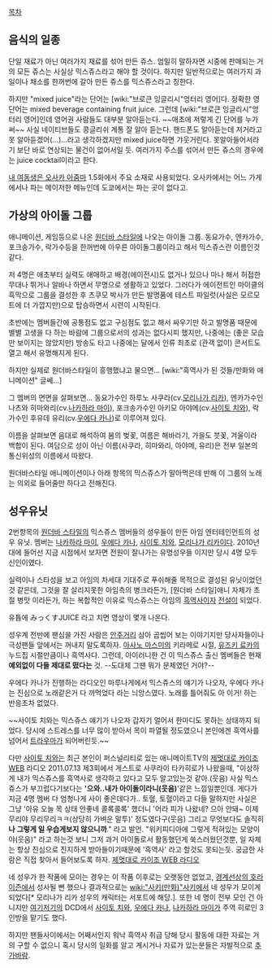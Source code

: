 [[목차]]

== 음식의 일종 ==
단일 재료가 아닌 여러가지 재료를 섞어 만든 쥬스. 엄밀히 말하자면 시중에 판매되는 거의 모든 쥬스는 사실상 믹스쥬스라고 해야 할 것이다. 하지만 일반적으로는 여러가지 과일이나 채소를 한꺼번에 갈아 만든 쥬스를 믹스쥬스라고 칭한다.

하지만 "mixed juice"라는 단어는 [wiki:"브로큰 잉글리시"엉터리 영어]다. 정확한 영단어는 mixed beverage containing fruit juice. 그런데 [wiki:"브로큰 잉글리시"엉터리 영어]인데 영어권 사람들도 대부분 알아듣는다. ~~애초에 저렇게 긴 단어를 누가 써~~ 사실 네이티브들도 콩글리쉬 계통 잘 알아 듣는다. 핸드폰도 알아듣는데 저거라고 못 알아듣겠어(...)...라고 생각하겠지만 mixed juice하면 갸웃거린다. 못알아들어서라기 보단 바로 연상되는 물건이 없어서일 듯. 여러가지 주스를 섞어서 만든 쥬스의 경우에는 juice cocktail이라고 한다. 

[[내 여동생은 오사카 아줌마]] 1.5화에서 주요 소재로 사용되었다. 오사카에서는 어느 가게에서나 파는 메이저한 메뉴인데 도쿄에서는 파는 곳이 없다고.

== 가상의 아이돌 그룹 ==
애니메이션, 게임등으로 나온 [[원더바 스타일]]에 나오는 아이돌 그룹. 동요가수, 엔카가수, 포크송가수, 락가수등을 한꺼번에 아우른 아이돌그룹이라고 해서 믹스쥬스란 이름인것 같다.

저 4명은 애초부터 실력도 애매하고 배경(에이전시)도 없거나 있으나 마나 해서 허접한 무대나 뛰거나 알바나 하면서 무명으로 생활하고 있었다. 그러다가 에이전트인 마이클의 흑막으로 그룹을 결성한 후 츠쿠모 박사가 만든 발명품에 테스트 파일럿(사실은 모르모트에 더 가깝지만)으로 탑승하면서 시련이 시작된다.

초반에는 멤버들간에 공통점도 없고 구심점도 없고 해서 싸우기만 하고 발명품 때문에 별별 고생을 다 하는 바람에 그룹으로서의 성과는 없다시피 했지만,  나중에는 (좋은 모습만 보이지는 않았지만) 방송도 타고 나중에는 달에서 인류 최초로 (관객 없이) 콘서트도 열고 해서 유명해지게 된다.

하지만 실제로 원더바스타일이 흥행했냐고 물으면... [wiki:"흑역사가 된 것들/만화와 애니메이션" 글쎄...]

그 멤버의 면면을 살펴보면...
동요가수인 하루노 사쿠라(cv.[[모리나가 리카]]), 엔카가수인 나츠와 히마와리(cv.[[나카하라 마이]]), 포크송가수인 아키모 아야메(cv.[[사이토 치와]]), 락가수인 후유데 유리(cv.[[우에다 카나]])로 이루어져 있다.

이름을 살펴보면 음대로 해석하여 봄의 벚꽃, 여름은 해바라기, 가을도 붓꽃, 겨울이라 백합이 된다. 여담으로 성이 아닌 이름(사쿠라, 히마와리, 아야메, 유리)은 전부 일본의 통신위성의 이름에서 따왔다.

원더바스타일 애니메이션이나 아래 항목의 믹스쥬스가 말아먹은데 반해 이 그룹의 노래는 의외로 들어줄만 하다고 전해진다.


== 성우유닛 ==
2번항목의 [[원더바 스타일]]의 믹스쥬스 멤버들의 성우들이 만든 아임 엔터테인먼트의 성우 유닛. 멤버는 [[나카하라 마이]], [[우에다 카나]], [[사이토 치와]], [[모리나가 리카]]이다. 2010년대에 들어선 지금 시점에서 보자면 전원이 잘나가는 유명성우들 이지만 당시 4명 모두 신인이였다. 

실력이나 스타성을 보고 아임의 차세대 기대주로 푸쉬해줄 목적으로 결성된 유닛이었던것 같은데, 그것을 잘 살리지못한 아임측의 병크라든가, [원더바 스타일]애니 자체가 초절 병맛 이라든가, 하는 복합적인 이유로 믹스쥬스는 아임의 [[흑역사]]이자 [[전설]]이 되었다.

유튭에 みっくすJUICE 라고 치면 영상이 몇개 나온다. 




성우계 전반에 팬심을 가진 사람은 [[안주]]거리 삼아 곱씹어 보는 이야기지만 당사자들이나 극성팬들 앞에서는 꺼내지 말도록하자. [[아사노 마스미]]의 키라메로 시절, [[유즈키 료카]]의 누드집 시절만큼이나 흑역사다. 그런데, 아이러니한 건 이 믹스쥬스 출신 멤버들은 현재 '''예외없이 다들 제대로 떴다는''' 것. --도대체 그땐 뭐가 문제였던 거야?--

우에다 카나가 진행하는 라디오인 마루나게에서 믹스쥬스의 얘기가 나오자, 우에다 카나는 진심으로 노래같은거 다 까먹었다 라는 늬앙스였다. 노래를 틀어줘도 아 이거! 하는 반응조차 없었다. 

~~사이토 치와는 믹스쥬스 얘기가 나오자 갑자기 얼어서 한마디도 못하는 상태까지 되었다. 당시에 스트레스를 너무 많이 받아서 목이 파열될 정도였으니 본인에겐 흑역사를 넘어서 [[트라우마]]가 되어버린듯.~~

다만 [[사이토 치와]]는 최근 본인이 퍼스널리티로 있는 애니메이트TV의 [[제멋대로 카이조]]WEB 라디오 2011.07.13 제3회에서 게스트로 사쿠라이 타카히로가 나왔을때,
"이상하게 내가 믹스쥬스를 흑역사로 생각하고 있다고 모두 알고있는것 같아.(웃음) 사실 믹스쥬스가 부끄럽다기보다는 ''''으와..내가 아이돌이라니(웃음)''''같은 느낌일뿐인데. 게다가 지금 4명 멤버 다 엄청나게 사이 좋은데다가.. 토혈, 토혈이라고 다들 말하지만 사실은 그냥 '아유 오늘 목 상태 안좋네 콜록콜록' 했더니 '어라 피가 나왔네? 으아 안돼~ 이제 무리야 무리무리ㅋㅋ(상당히 가벼운 말투)' 정도였다구(웃음) 그리고 무엇보다도 솔직히 '''나 그렇게 일 우습게보지 않으니까'''." 라고 발언.
"위키피디아에 그렇게 적혀있는 모양이야(웃음)" 라고 하는것 보니 그저 과거 아이돌로서 활동했던게 쑥스러웠던것뿐, 일 자체는 항상 진심으로 진지하게 받아들이기때문에 '흑역사' 라고 할것도 못되는듯.
궁금한 사람은 직접 찾아서 들어보도록 하자. [http://www.animate.tv/radio/details.php?id=kaizo 제멋대로 카이조 WEB 라디오]

네 성우가 한 작품에 모이는 경우는 이 작품 이후로는 오랫동안 없었고, [[경계선상의 호라이즌]]에서 성사될 뻔 했으나 결과적으로는 [[wiki:"사키(만화)"사키]]에서 네 성우가 모이게 되었다[* 모리나가 리카 성우의 캐릭터는 서포트에 해당.].
또한 네 명이 전부 모인 건 아니지만 [[여기저기]]의 DCD에서 [[사이토 치와]], [[우에다 카나]], [[나카하라 마이]]가 주역 히로인 3인방을 맡기도 했다.

하지만 팬들사이에서는 어째서인지 워낙 흑역사 취급 당해 당시 활동에 대한 자료는 거의 구할 수 없으니 혹시 당시의 일화를 알고 계시거나 자료가 있는분들은 자발적으로 [[추가바람]].
